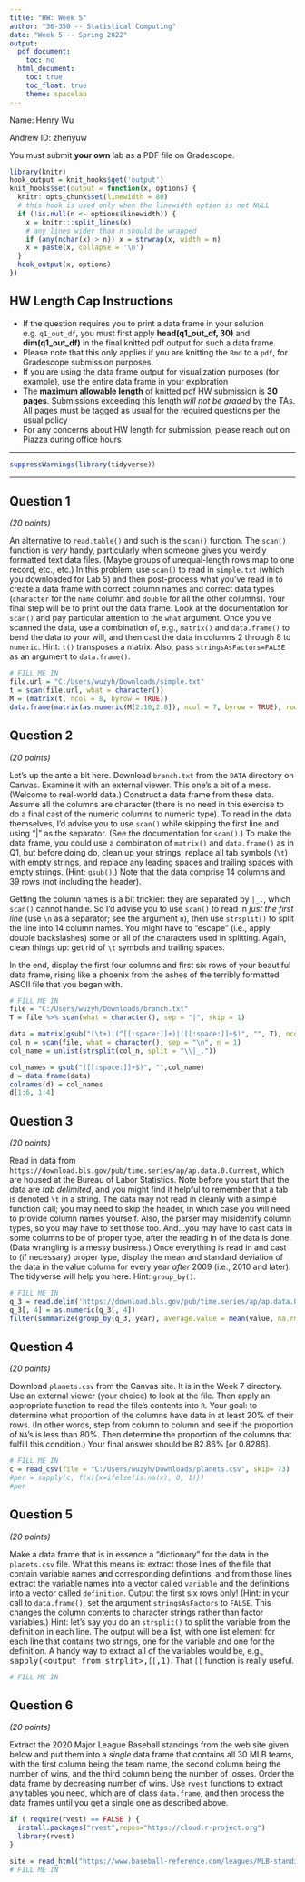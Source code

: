```yaml
---
title: "HW: Week 5"
author: "36-350 -- Statistical Computing"
date: "Week 5 -- Spring 2022"
output:
  pdf_document:
    toc: no
  html_document:
    toc: true
    toc_float: true
    theme: spacelab
---
```


Name: Henry Wu    

Andrew ID: zhenyuw

You must submit **your own** lab as a PDF file on Gradescope.

```r
library(knitr)
hook_output = knit_hooks$get('output')
knit_hooks$set(output = function(x, options) {
  knitr::opts_chunk$set(linewidth = 80)
  # this hook is used only when the linewidth option is not NULL
  if (!is.null(n <- options$linewidth)) {
    x = knitr:::split_lines(x)
    # any lines wider than n should be wrapped
    if (any(nchar(x) > n)) x = strwrap(x, width = n)
    x = paste(x, collapse = '\n')
  }
  hook_output(x, options)
})
```


## HW Length Cap Instructions
* If the question requires you to print a data frame in your solution e.g. `q1_out_df`, you must first apply **head(q1_out_df, 30)** and **dim(q1_out_df)** in the final knitted pdf output for such a data frame.
* Please note that this only applies if you are knitting the `Rmd` to a `pdf`, for Gradescope submission purposes.
* If you are using the data frame output for visualization purposes (for example), use the entire data frame in your exploration
* The **maximum allowable length** of knitted pdf HW submission is **30 pages**. Submissions exceeding this length *will not be graded* by the TAs. All pages must be tagged as usual for the required questions per the usual policy
* For any concerns about HW length for submission, please reach out on Piazza during office hours



---

```r
suppressWarnings(library(tidyverse))
```

---

## Question 1
*(20 points)*

An alternative to `read.table()` and such is the `scan()` function. The `scan()` function is *very* handy, particularly when someone gives you weirdly formatted text data files. (Maybe groups of unequal-length rows map to one record, etc., etc.) In this problem, use `scan()` to read in `simple.txt` (which you downloaded for Lab 5) and then post-process what you've read in to create a data frame with correct column names and correct data types (`character` for the `name` column and `double` for all the other columns). Your final step will be to print out the data frame. Look at the documentation for `scan()` and pay particular attention to the `what` argument. Once you've scanned the data, use a combination of, e.g., `matrix()` and `data.frame()` to bend the data to your will, and then cast the data in columns 2 through 8 to `numeric`. Hint: `t()` transposes a matrix. Also, pass `stringsAsFactors=FALSE` as an argument to `data.frame()`.
```r
# FILL ME IN
file.url = "C:/Users/wuzyh/Downloads/simple.txt"
t = scan(file.url, what = character())
M = (matrix(t, ncol = 8, byrow = TRUE))
data.frame(matrix(as.numeric(M[2:10,2:8]), ncol = 7, byrow = TRUE), row.names = M[2:10, 1], stringsAsFactors = FALSE)
```

## Question 2
*(20 points)*

Let's up the ante a bit here. Download `branch.txt` from the `DATA` directory on Canvas. Examine it with an external viewer. This one's a bit of a mess. (Welcome to real-world data.) Construct a data frame from these data. Assume all the columns are character (there is no need in this exercise to do a final cast of the numeric columns to numeric type). To read in the data themselves, I'd advise you to use `scan()` while skipping the first line and using "|" as the separator. (See the documentation for `scan()`.) To make the data frame, you could use a combination of `matrix()` and `data.frame()` as in Q1, but before doing do, clean up your strings: replace all tab symbols (`\t`) with empty strings, and replace any leading spaces and trailing spaces with empty strings. (Hint: `gsub()`.) Note that the data comprise 14 columns and 39 rows (not including the header). 

Getting the column names is a bit trickier: they are separated by `|_.`, which `scan()` cannot handle. So I'd advise you to use `scan()` to read in *just the first line* (use `\n` as a separator; see the argument `n`), then use `strsplit()` to split the line into 14 column names. You might have to "escape" (i.e., apply double backslashes) some or all of the characters used in splitting. Again, clean things up: get rid of `\t` symbols and trailing spaces.

In the end, display the first four columns and first six rows of your beautiful data frame, rising like a phoenix from the ashes of the terribly formatted ASCII file that you began with.
```r
# FILL ME IN
file = "C:/Users/wuzyh/Downloads/branch.txt"
T = file %>% scan(what = character(), sep = "|", skip = 1)

data = matrix(gsub("(\t+)|(^[[:space:]]+)|([[:space:]]+$)", "", T), ncol = 14, byrow = TRUE)
col_n = scan(file, what = character(), sep = "\n", n = 1)
col_name = unlist(strsplit(col_n, split = "\\|_."))

col_names = gsub("([[:space:]]+$)", "",col_name)
d = data.frame(data)
colnames(d) = col_names
d[1:6, 1:4]
```

## Question 3
*(20 points)*

Read in data from `https://download.bls.gov/pub/time.series/ap/ap.data.0.Current`, which are housed at the Bureau of Labor Statistics. Note before you start that the data are *tab delimited*, and you might find it helpful to remember that a tab is denoted `\t` in a string. The data may not read in cleanly with a simple function call; you may need to skip the header, in which case you will need to provide column names yourself. Also, the parser may misidentify column types, so you may have to set those too. And...you may have to cast data in some columns to be of proper type, after the reading in of the data is done. (Data wrangling is a messy business.) Once everything is read in and cast to (if necessary) proper type, display the mean and standard deviation of the data in the value column for every year *after* 2009 (i.e., 2010 and later). The tidyverse will help you here. Hint: `group_by()`.
```r
# FILL ME IN
q_3 = read.delim('https://download.bls.gov/pub/time.series/ap/ap.data.0.Current')
q_3[, 4] = as.numeric(q_3[, 4])
filter(summarize(group_by(q_3, year), average.value = mean(value, na.rm = TRUE), sd_value = sd(value, na.rm = TRUE)), year>2009)

```

## Question 4
*(20 points)*

Download `planets.csv` from the Canvas site. It is in the Week 7 directory. Use an external viewer (your choice) to look at the file. Then apply an appropriate function to read the file's contents into `R`. Your goal: to determine what proportion of the columns have data in at least 20% of their rows. (In other words, step from column to column and see if the proportion of `NA`'s is less than 80%. Then determine the proportion of the columns that fulfill this condition.) Your final answer should be 82.86% [or 0.8286].
```r
# FILL ME IN
c = read_csv(file = "C:/Users/wuzyh/Downloads/planets.csv", skip= 73)
#per = sapply(c, f(x){x=ifelse(is.na(x), 0, 1)})
#per
```

## Question 5
*(20 points)*

Make a data frame that is in essence a "dictionary" for the data in the `planets.csv` file. What this means is: extract those lines of the file that contain variable names and corresponding definitions, and from those lines extract the variable names into a vector called `variable` and the definitions into a vector called `definition`. Output the first six rows only! (Hint: in your call to `data.frame()`, set the argument `stringsAsFactors` to `FALSE`. This changes the column contents to character strings rather than factor variables.) Hint: let's say you do an `strsplit()` to split the variable from the definition in each line. The output will be a list, with one list element for each line that contains two strings, one for the variable and one for the definition. A handy way to extract all of the variables would be, e.g., <tt>sapply(&lt;output from strplit&gt;,`[[`,1)</tt>. That `[[` function is really useful.
```r
# FILL ME IN
```

## Question 6
*(20 points)*

Extract the 2020 Major League Baseball standings from the web site given below and put them into a *single* data frame that contains all 30 MLB teams, with the first column being the team name, the second column being the number of wins, and the third column being the number of losses. Order the data frame by decreasing number of wins. Use `rvest` functions to extract any tables you need, which are of class `data.frame`, and then process the data frames until you get a single one as described above.
```r
if ( require(rvest) == FALSE ) {
  install.packages("rvest",repos="https://cloud.r-project.org")
  library(rvest)
}

site = read_html("https://www.baseball-reference.com/leagues/MLB-standings.shtml")
# FILL ME IN
```